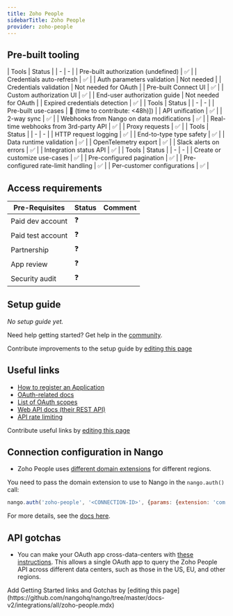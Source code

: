 ```yaml
---
title: Zoho People
sidebarTitle: Zoho People
provider: zoho-people
---
```




<Overview />

## Pre-built tooling

<AccordionGroup>
<Accordion title="✅ Authorization">
| Tools | Status |
| - | - |
| Pre-built authorization (undefined) | ✅ |
| Credentials auto-refresh | ✅ |
| Auth parameters validation | Not needed |
| Credentials validation | Not needed for OAuth |
| Pre-built Connect UI | ✅ |
| Custom authorization UI | ✅ |
| End-user authorization guide | Not needed for OAuth |
| Expired credentials detection | ✅ |
</Accordion>
<Accordion title="✅ Read & write data">
| Tools | Status |
| - | - |
| Pre-built use-cases | 🚫 (time to contribute: &lt;48h)]) |
| API unification | ✅ |
| 2-way sync | ✅ |
| Webhooks from Nango on data modifications | ✅ |
| Real-time webhooks from 3rd-party API | ✅ |
| Proxy requests | ✅ |
</Accordion>
<Accordion title="✅ Observability & data quality">
| Tools | Status |
| - | - |
| HTTP request logging | ✅ |
| End-to-type type safety | ✅ |
| Data runtime validation | ✅ |
| OpenTelemetry export | ✅ |
| Slack alerts on errors | ✅ |
| Integration status API | ✅ |
</Accordion>
<Accordion title="✅ Customization">
| Tools | Status |
| - | - |
| Create or customize use-cases | ✅ |
| Pre-configured pagination | ✅ |
| Pre-configured rate-limit handling | ✅ |
| Per-customer configurations | ✅ |
</Accordion>
</AccordionGroup>

<PreBuiltUseCases />

## Access requirements
| Pre-Requisites | Status | Comment|
| - | - | - |
| Paid dev account | ❓ |  |
| Paid test account | ❓ |  |
| Partnership | ❓ | |
| App review | ❓ |  |
| Security audit | ❓ | |


## Setup guide

_No setup guide yet._

<Tip>Need help getting started? Get help in the [community](https://nango.dev/slack).</Tip>

<Note>Contribute improvements to the setup guide by [editing this page](https://github.com/nangohq/nango/tree/master/docs-v2/integrations/all/zoho-people.mdx)</Note>


## Useful links

-   [How to register an Application](https://www.zoho.com/people/api/oauth-steps.html#step1)
-   [OAuth-related docs](https://www.zoho.com/people/api/oauth-steps.html)
-   [List of OAuth scopes](https://www.zoho.com/people/api/scopes.html)
-   [Web API docs (their REST API)](https://www.zoho.com/people/api/overview.html)
-   [API rate limiting](https://www.zoho.com/people/api/api-limits.html)

<Note>Contribute useful links by [editing this page](https://github.com/nangohq/nango/tree/master/docs-v2/integrations/all/zoho-people.mdx)</Note>

## Connection configuration in Nango

- Zoho People uses [different domain extensions](https://www.zoho.com/people/api/oauth-steps.html#step3) for different regions.

You need to pass the domain extension to use to Nango in the `nango.auth()` call:

```js
nango.auth('zoho-people', '<CONNECTION-ID>', {params: {extension: 'com'}});
```

For more details, see the [docs here](/guides/getting-started/authorize-an-api-from-your-app#apis-requiring-connection-specific-configuration-for-authorization).

## API gotchas
- You can make your OAuth app cross-data-centers with [these instructions](https://www.zoho.com/accounts/protocol/oauth/multi-dc.html#:~:text=Steps%20to%20enable%20Multi%20DC%20support&text=Go%20to%20the%20Settings%20tab,have%20a%20unique%20client%20secret). This allows a single OAuth app to query the Zoho People API across different data centers, such as those in the US, EU, and other regions.

<Note>
    Add Getting Started links and Gotchas by [editing this page](https://github.com/nangohq/nango/tree/master/docs-v2/integrations/all/zoho-people.mdx)
</Note>
